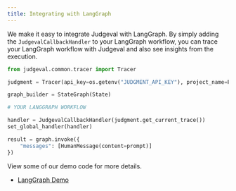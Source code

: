 ```yaml
---
title: Integrating with LangGraph
---
```

We make it easy to integrate Judgeval with LangGraph. 
By simply adding the `JudgevalCallbackHandler` to your LangGraph workflow, you can trace your LangGraph workflow with Judgeval and also see insights from the execution.

```python
from judgeval.common.tracer import Tracer

judgment = Tracer(api_key=os.getenv("JUDGMENT_API_KEY"), project_name=PROJECT_NAME)

graph_builder = StateGraph(State)

# YOUR LANGGRAPH WORKFLOW

handler = JudgevalCallbackHandler(judgment.get_current_trace())
set_global_handler(handler)

result = graph.invoke({
    "messages": [HumanMessage(content=prompt)]
})

```


View some of our demo code for more details.

- [LangGraph Demo](https://github.com/JudgmentLabs/judgeval/blob/main/src/demo/cookbooks/langgraph_basic/agent.py)
